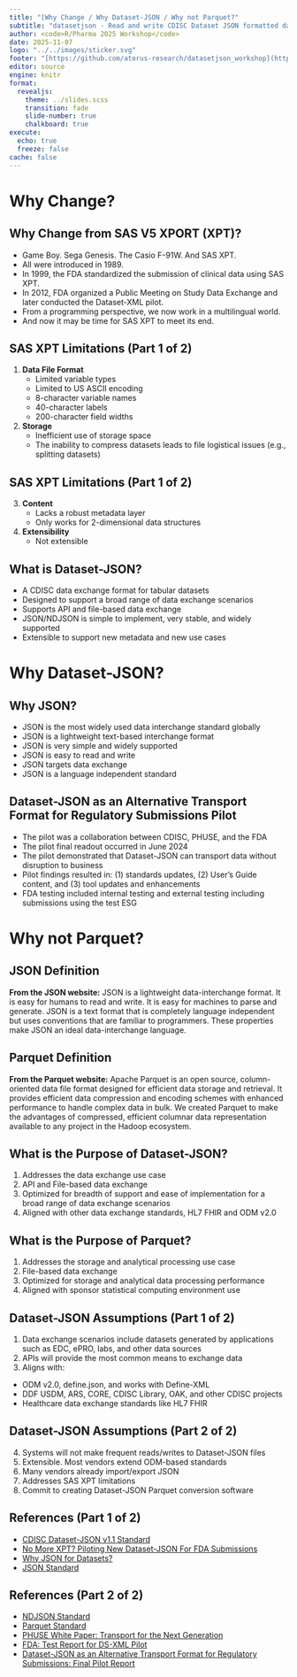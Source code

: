 ```yaml
---
title: "[Why Change / Why Dataset-JSON / Why not Parquet?"
subtitle: "datasetjson - Read and write CDISC Dataset JSON formatted datasets in R and Python"
author: <code>R/Pharma 2025 Workshop</code>
date: 2025-11-07
logo: "../../images/sticker.svg"
footer: "[https://github.com/atorus-research/datasetjson_workshop](https://github.com/atorus-research/datasetjson_workshop)" 
editor: source
engine: knitr
format: 
  revealjs: 
    theme: ../slides.scss
    transition: fade
    slide-number: true
    chalkboard: true
execute:
  echo: true
  freeze: false
cache: false
---
```


# Why Change?

## Why Change from SAS V5 XPORT (XPT)?
::: {.incremental}
- Game Boy. Sega Genesis. The Casio F-91W. And SAS XPT.
- All were introduced in 1989.
- In 1999, the FDA standardized the submission of clinical data using SAS XPT.
- In 2012, FDA organized a Public Meeting on Study Data Exchange and later conducted the Dataset-XML pilot.
- From a programming perspective, we now work in a multilingual world.
- And now it may be time for SAS XPT to meet its end.
:::

## SAS XPT Limitations (Part 1 of 2)
::: {.incremental}
1. **Data File Format**
    - Limited variable types
    - Limited to US ASCII encoding
    - 8-character variable names
    - 40-character labels
    - 200-character field widths
2. **Storage**
    - Inefficient use of storage space
    - The inability to compress datasets leads to file logistical issues (e.g., splitting datasets)
:::

## SAS XPT Limitations (Part 1 of 2)
::: {.incremental}
3. **Content**
    - Lacks a robust metadata layer
    - Only works for 2-dimensional data structures
4. **Extensibility**
    - Not extensible
:::

## What is Dataset-JSON?
::: {.incremental}
- A CDISC data exchange format for tabular datasets
- Designed to support a broad range of data exchange scenarios
- Supports API and file-based data exchange
- JSON/NDJSON is simple to implement, very stable, and widely supported
- Extensible to support new metadata and new use cases
:::

# Why Dataset-JSON?

## Why JSON?
::: {.incremental}
- JSON is the most widely used data interchange standard globally
- JSON is a lightweight text-based interchange format
- JSON is very simple and widely supported
- JSON is easy to read and write
- JSON targets data exchange
- JSON is a language independent standard
:::

## Dataset-JSON as an Alternative Transport Format for Regulatory Submissions Pilot
::: {.incremental}
- The pilot was a collaboration between CDISC, PHUSE, and the FDA
- The pilot final readout occurred in June 2024
- The pilot demonstrated that Dataset-JSON can transport data without disruption to business
- Pilot findings resulted in: (1) standards updates, (2) User’s Guide content, and (3) tool updates and enhancements
- FDA testing included internal testing and external testing including submissions using the test ESG
:::

# Why not Parquet?

## JSON Definition
**From the JSON website:** JSON is a lightweight data-interchange format. It is easy for humans to read and write. It is easy for machines to
parse and generate. JSON is a text format that is completely language independent but uses conventions that are
familiar to programmers. These properties make JSON an ideal data-interchange language.

## Parquet Definition
**From the Parquet website:** Apache Parquet is an open source, column-oriented data file format designed for efficient data storage and retrieval.
It provides efficient data compression and encoding schemes with enhanced performance to handle complex data in bulk.
We created Parquet to make the advantages of compressed, efficient columnar data representation available to any
project in the Hadoop ecosystem.

## What is the Purpose of Dataset-JSON?
::: {.incremental}
1. Addresses the data exchange use case
2. API and File-based data exchange
3. Optimized for breadth of support and ease of implementation for a broad range of data exchange scenarios
4. Aligned with other data exchange standards, HL7 FHIR and ODM v2.0
:::

## What is the Purpose of Parquet?
::: {.incremental}
1. Addresses the storage and analytical processing use case
2. File-based data exchange
3. Optimized for storage and analytical data processing performance
4. Aligned with sponsor statistical computing environment use
:::

## Dataset-JSON Assumptions (Part 1 of 2)
::: {.incremental}
1. Data exchange scenarios include datasets generated by applications such as EDC, ePRO, labs, and other data sources
2. APIs will provide the most common means to exchange data
3. Aligns with:
  - ODM v2.0, define.json, and works with Define-XML
  - DDF USDM, ARS, CORE, CDISC Library, OAK, and other CDISC projects
  - Healthcare data exchange standards like HL7 FHIR
:::

## Dataset-JSON Assumptions (Part 2 of 2)
::: {.incremental}
4. Systems will not make frequent reads/writes to Dataset-JSON files
5. Extensible. Most vendors extend ODM-based standards
6. Many vendors already import/export JSON
7. Addresses SAS XPT limitations
8. Commit to creating Dataset-JSON Parquet conversion software
:::

## References (Part 1 of 2)
- [CDISC Dataset-JSON v1.1 Standard](https://github.com/cdisc-org/DataExchange-DatasetJson)
- [No More XPT? Piloting New Dataset-JSON For FDA Submissions](https://www.clinicalleader.com/doc/no-more-xpt-piloting-new-dataset-json-for-fda-submissions-0001)
- [Why JSON for Datasets?](https://www.linkedin.com/pulse/why-json-datasets-sam-hume-iw6ee)
- [JSON Standard](https://www.json.org/json-en.html)

## References (Part 2 of 2)
- [NDJSON Standard](https://github.com/ndjson/ndjson-spec)
- [Parquet Standard](https://parquet.apache.org/)
- [PHUSE White Paper: Transport for the Next Generation](https://www.cdisc.org/sites/default/files/2023-05/Transport-for-the-Next-Generation-Version-1.0.pdf)
- [FDA: Test Report for DS-XML Pilot](https://web.archive.org/web/20160208090353/http://www.fda.gov/downloads/ForIndustry/DataStandards/StudyDataStandards/UCM443327.pdf)
- [Dataset-JSON as an Alternative Transport Format for Regulatory Submissions: Final Pilot Report](https://phuse.s3.eu-central-1.amazonaws.com/Deliverables/Optimizing+the+Use+of+Data+Standards/WP-88+Dataset-JSON+Report.pdf)
